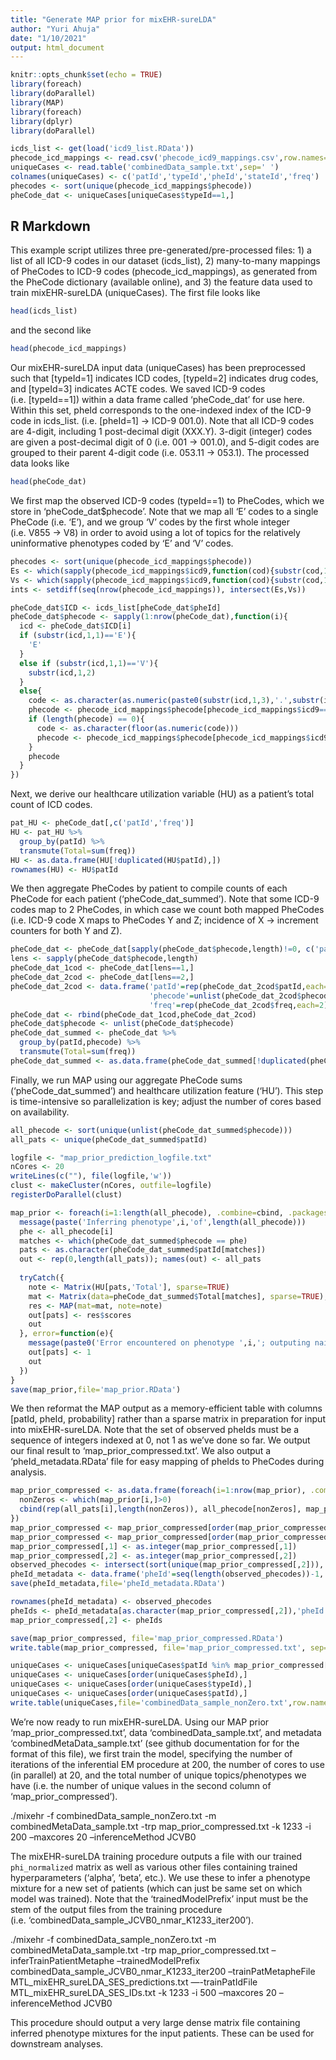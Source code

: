```yaml
---
title: "Generate MAP prior for mixEHR-sureLDA"
author: "Yuri Ahuja"
date: "1/10/2021"
output: html_document
---
```


```r
knitr::opts_chunk$set(echo = TRUE)
library(foreach)
library(doParallel)
library(MAP)
library(foreach)
library(dplyr)
library(doParallel)

icds_list <- get(load('icd9_list.RData'))
phecode_icd_mappings <- read.csv('phecode_icd9_mappings.csv',row.names=NULL)
uniqueCases <- read.table('combinedData_sample.txt',sep=' ')
colnames(uniqueCases) <- c('patId','typeId','pheId','stateId','freq')
phecodes <- sort(unique(phecode_icd_mappings$phecode))
pheCode_dat <- uniqueCases[uniqueCases$typeId==1,]
```

## R Markdown

This example script utilizes three pre-generated/pre-processed files: 1) a list of all ICD-9 codes in our dataset (icds_list), 2) many-to-many mappings of PheCodes to ICD-9 codes (phecode_icd_mappings), as generated from the PheCode dictionary (available online), and 3) the feature data used to train mixEHR-sureLDA (uniqueCases).  The first file looks like

```r
head(icds_list)
```

and the second like

```r
head(phecode_icd_mappings)
```

Our mixEHR-sureLDA input data (uniqueCases) has been preprocessed such that [typeId=1] indicates ICD codes, [typeId=2] indicates drug codes, and [typeId=3] indicates ACTE codes. We saved ICD-9 codes (i.e. [typeId==1]) within a data frame called 'pheCode_dat' for use here. Within this set, pheId corresponds to the one-indexed index of the ICD-9 code in icds_list. (i.e. [pheId=1] -> ICD-9 001.0). Note that all ICD-9 codes are 4-digit, including 1 post-decimal digit (XXX.Y). 3-digit (integer) codes are given a post-decimal digit of 0 (i.e. 001 -> 001.0), and 5-digit codes are grouped to their parent 4-digit code (i.e. 053.11 -> 053.1). The processed data looks like

```r
head(pheCode_dat)
```

We first map the observed ICD-9 codes (typeId==1) to PheCodes, which we store in 'pheCode_dat$phecode'. Note that we map all 'E' codes to a single PheCode (i.e. 'E'), and we group 'V' codes by the first whole integer (i.e. V855 -> V8) in order to avoid using a lot of topics for the relatively uninformative phenotypes coded by 'E' and 'V' codes.

```r
phecodes <- sort(unique(phecode_icd_mappings$phecode))
Es <- which(sapply(phecode_icd_mappings$icd9,function(cod){substr(cod,1,1)=='E'}))
Vs <- which(sapply(phecode_icd_mappings$icd9,function(cod){substr(cod,1,1)=='V'}))
ints <- setdiff(seq(nrow(phecode_icd_mappings)), intersect(Es,Vs))

pheCode_dat$ICD <- icds_list[pheCode_dat$pheId]
pheCode_dat$phecode <- sapply(1:nrow(pheCode_dat),function(i){
  icd <- pheCode_dat$ICD[i]
  if (substr(icd,1,1)=='E'){
    'E'
  }
  else if (substr(icd,1,1)=='V'){
    substr(icd,1,2)
  }
  else{
    code <- as.character(as.numeric(paste0(substr(icd,1,3),'.',substr(icd,4,4))))
    phecode <- phecode_icd_mappings$phecode[phecode_icd_mappings$icd9==code]
    if (length(phecode) == 0){
      code <- as.character(floor(as.numeric(code)))
      phecode <- phecode_icd_mappings$phecode[phecode_icd_mappings$icd9==code]
    }
    phecode
  }
})
```

Next, we derive our healthcare utilization variable (HU) as a patient's total count of ICD codes.

```r
pat_HU <- pheCode_dat[,c('patId','freq')]
HU <- pat_HU %>%
  group_by(patId) %>%
  transmute(Total=sum(freq))
HU <- as.data.frame(HU[!duplicated(HU$patId),])
rownames(HU) <- HU$patId
```

We then aggregate PheCodes by patient to compile counts of each PheCode for each patient ('pheCode_dat_summed'). Note that some ICD-9 codes map to 2 PheCodes, in which case we count both mapped PheCodes (i.e. ICD-9 code X maps to PheCodes Y and Z; incidence of X -> increment counters for both Y and Z).

```r
pheCode_dat <- pheCode_dat[sapply(pheCode_dat$phecode,length)!=0, c('patId','phecode','freq')]
lens <- sapply(pheCode_dat$phecode,length)
pheCode_dat_1cod <- pheCode_dat[lens==1,]
pheCode_dat_2cod <- pheCode_dat[lens==2,]
pheCode_dat_2cod <- data.frame('patId'=rep(pheCode_dat_2cod$patId,each=2),
                               'phecode'=unlist(pheCode_dat_2cod$phecode),
                               'freq'=rep(pheCode_dat_2cod$freq,each=2))
pheCode_dat <- rbind(pheCode_dat_1cod,pheCode_dat_2cod)
pheCode_dat$phecode <- unlist(pheCode_dat$phecode)
pheCode_dat_summed <- pheCode_dat %>%
  group_by(patId,phecode) %>%
  transmute(Total=sum(freq))
pheCode_dat_summed <- as.data.frame(pheCode_dat_summed[!duplicated(pheCode_dat_summed[,c('patId','phecode')]),])
```

Finally, we run MAP using our aggregate PheCode sums ('pheCode_dat_summed') and healthcare utilization feature ('HU'). This step is time-intensive so parallelization is key; adjust the number of cores based on availability.

```r
all_phecode <- sort(unique(unlist(pheCode_dat_summed$phecode)))
all_pats <- unique(pheCode_dat_summed$patId)

logfile <- "map_prior_prediction_logfile.txt"
nCores <- 20
writeLines(c(""), file(logfile,'w'))
clust <- makeCluster(nCores, outfile=logfile)
registerDoParallel(clust)

map_prior <- foreach(i=1:length(all_phecode), .combine=cbind, .packages=c('Matrix','MAP')) %dopar% {
  message(paste('Inferring phenotype',i,'of',length(all_phecode)))
  phe <- all_phecode[i]
  matches <- which(pheCode_dat_summed$phecode == phe)
  pats <- as.character(pheCode_dat_summed$patId[matches])
  out <- rep(0,length(all_pats)); names(out) <- all_pats
    
  tryCatch({
    note <- Matrix(HU[pats,'Total'], sparse=TRUE)
    mat <- Matrix(data=pheCode_dat_summed$Total[matches], sparse=TRUE); colnames(mat) <- 'ICD'
    res <- MAP(mat=mat, note=note)
    out[pats] <- res$scores
    out
  }, error=function(e){
    message(paste0('Error encountered on phenotype ',i,'; outputing naive prior I(ICD > 0)'))
    out[pats] <- 1
    out
  })
}
save(map_prior,file='map_prior.RData')
```

We then reformat the MAP output as a memory-efficient table with columns [patId, pheId, probability] rather than a sparse matrix in preparation for input into mixEHR-sureLDA. Note that the set of observed pheIds must be a sequence of integers indexed at 0, not 1 as we've done so far. We output our final result to 'map_prior_compressed.txt'. We also output a 'pheId_metadata.RData' file for easy mapping of pheIds to PheCodes during analysis.

```r
map_prior_compressed <- as.data.frame(foreach(i=1:nrow(map_prior), .combine=rbind) %do% {
  nonZeros <- which(map_prior[i,]>0)
  cbind(rep(all_pats[i],length(nonZeros)), all_phecode[nonZeros], map_prior[i,nonZeros])
})
map_prior_compressed <- map_prior_compressed[order(map_prior_compressed[,2]),]
map_prior_compressed <- map_prior_compressed[order(map_prior_compressed[,1]),]
map_prior_compressed[,1] <- as.integer(map_prior_compressed[,1])
map_prior_compressed[,2] <- as.integer(map_prior_compressed[,2])
observed_phecodes <- intersect(sort(unique(map_prior_compressed[,2])), all_phecode)
pheId_metadata <- data.frame('pheId'=seq(length(observed_phecodes))-1, 'phecodes'=observed_phecodes)
save(pheId_metadata,file='pheId_metadata.RData')

rownames(pheId_metadata) <- observed_phecodes
pheIds <- pheId_metadata[as.character(map_prior_compressed[,2]),'pheId']
map_prior_compressed[,2] <- pheIds

save(map_prior_compressed, file='map_prior_compressed.RData')
write.table(map_prior_compressed, file='map_prior_compressed.txt', sep=' ', row.names=FALSE, col.names=FALSE)

uniqueCases <- uniqueCases[uniqueCases$patId %in% map_prior_compressed[,1],]
uniqueCases <- uniqueCases[order(uniqueCases$pheId),]
uniqueCases <- uniqueCases[order(uniqueCases$typeId),]
uniqueCases <- uniqueCases[order(uniqueCases$patId),]
write.table(uniqueCases,file='combinedData_sample_nonZero.txt',row.names=FALSE,col.names=FALSE)
```

We're now ready to run mixEHR-sureLDA. Using our MAP prior 'map_prior_compressed.txt', data 'combinedData_sample.txt', and metadata 'combinedMetaData_sample.txt' (see github documentation for for the format of this file), we first train the model, specifying the number of iterations of the inferential EM procedure at 200, the number of cores to use (in parallel) at 20, and the total number of unique topics/phenotypes we have (i.e. the number of unique values in the second column of 'map_prior_compressed').

./mixehr -f combinedData_sample_nonZero.txt -m combinedMetaData_sample.txt -trp map_prior_compressed.txt -k 1233 -i 200 --maxcores 20 --inferenceMethod JCVB0


The mixEHR-sureLDA training procedure outputs a file with our trained `phi_normalized` matrix as well as various other files containing trained hyperparameters ('alpha', 'beta', etc.). We use these to infer a phenotype mixture for a new set of patients (which can just be same set on which model was trained). Note that the 'trainedModelPrefix' input must be the stem of the output files from the training procedure (i.e. 'combinedData_sample_JCVB0_nmar_K1233_iter200').

./mixehr -f combinedData_sample_nonZero.txt -m combinedMetaData_sample.txt -trp map_prior_compressed.txt --inferTrainPatientMetaphe --trainedModelPrefix combinedData_sample_JCVB0_nmar_K1233_iter200 --trainPatMetapheFile MTL_mixEHR_sureLDA_SES_predictions.txt —-trainPatIdFile MTL_mixEHR_sureLDA_SES_IDs.txt -k 1233 -i 500 --maxcores 20 --inferenceMethod JCVB0


This procedure should output a very large dense matrix file containing inferred phenotype mixtures for the input patients. These can be used for downstream analyses.
